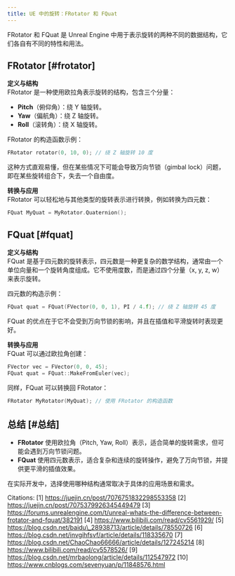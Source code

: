 ```yaml
---
title: UE 中的旋转：FRotator 和 FQuat
---
```

FRotator 和 FQuat 是 Unreal Engine 中用于表示旋转的两种不同的数据结构，它们各自有不同的特性和用法。

## FRotator \[#frotator]

**定义与结构**\
FRotator 是一种使用欧拉角表示旋转的结构，包含三个分量：

* **Pitch**（俯仰角）：绕 Y 轴旋转。
* **Yaw**（偏航角）：绕 Z 轴旋转。
* **Roll**（滚转角）：绕 X 轴旋转。

FRotator 的构造函数示例：

```cpp
FRotator rotator(0, 10, 0); // 绕 Z 轴旋转 10 度
```

这种方式直观易懂，但在某些情况下可能会导致万向节锁（gimbal lock）问题，即在某些旋转组合下，失去一个自由度。

**转换与应用**\
FRotator 可以轻松地与其他类型的旋转表示进行转换，例如转换为四元数：

```cpp
FQuat MyQuat = MyRotator.Quaternion();
```

## FQuat \[#fquat]

**定义与结构**\
FQuat 是基于四元数的旋转表示，四元数是一种更复杂的数学结构，通常由一个单位向量和一个旋转角度组成。它不使用度数，而是通过四个分量（x, y, z, w）来表示旋转。

四元数的构造示例：

```cpp
FQuat quat = FQuat(FVector(0, 0, 1), PI / 4.f); // 绕 Z 轴旋转 45 度
```

FQuat 的优点在于它不会受到万向节锁的影响，并且在插值和平滑旋转时表现更好。

**转换与应用**\
FQuat 可以通过欧拉角创建：

```cpp
FVector vec = FVector(0, 0, 45);
FQuat quat = FQuat::MakeFromEuler(vec);
```

同样，FQuat 可以转换回 FRotator：

```cpp
FRotator MyRotator(MyQuat); // 使用 FRotator 的构造函数
```

## 总结 \[#总结]

* **FRotator** 使用欧拉角（Pitch, Yaw, Roll）表示，适合简单的旋转需求，但可能会遇到万向节锁问题。
* **FQuat** 使用四元数表示，适合复杂和连续的旋转操作，避免了万向节锁，并提供更平滑的插值效果。

在实际开发中，选择使用哪种结构通常取决于具体的应用场景和需求。

Citations:
\[1] https://juejin.cn/post/7076751832298553358
\[2] https://juejin.cn/post/7075379926345449479
\[3] https://forums.unrealengine.com/t/unreal-whats-the-difference-between-frotator-and-fquat/382191
\[4] https://www.bilibili.com/read/cv5561929/
\[5] https://blog.csdn.net/baidu\_28938713/article/details/78550726
\[6] https://blog.csdn.net/invgihfsvf/article/details/118335670
\[7] https://blog.csdn.net/ChaoChao66666/article/details/127245214
\[8] https://www.bilibili.com/read/cv5578526/
\[9] https://blog.csdn.net/mrbaolong/article/details/112547972
\[10] https://www.cnblogs.com/sevenyuan/p/11848576.html
